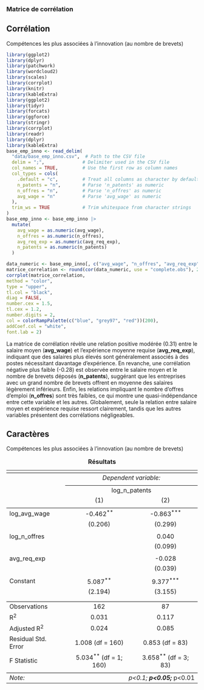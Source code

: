 ### Matrice de corrélation
<div class="graph-section">
  <h2>Corrélation </h2>
  <p>Compétences les plus associées à l'innovation (au nombre de brevets)</p>
```r
library(ggplot2)
library(dplyr)
library(patchwork)
library(wordcloud2)
library(scales)
library(corrplot)
library(knitr)    
library(kableExtra)   
library(ggplot2)    
library(tidyr)        
library(forcats)
library(ggforce)
library(stringr)
library(corrplot)
library(readr)
library(dplyr)
library(kableExtra)
base_emp_inno <- read_delim(
  "data/base_emp_inno.csv",  # Path to the CSV file
  delim = ";",              # Delimiter used in the CSV file
  col_names = TRUE,         # Use the first row as column names
  col_types = cols(
    .default = "c",         # Treat all columns as character by default
    n_patents = "n",        # Parse 'n_patents' as numeric
    n_offres = "n",         # Parse 'n_offres' as numeric
    avg_wage = "n"          # Parse 'avg_wage' as numeric
  ),
  trim_ws = TRUE            # Trim whitespace from character strings
)
base_emp_inno <- base_emp_inno |>
  mutate(
    avg_wage = as.numeric(avg_wage),
    n_offres = as.numeric(n_offres),
    avg_req_exp = as.numeric(avg_req_exp),
    n_patents = as.numeric(n_patents)
  )

data_numeric <- base_emp_inno[, c("avg_wage", "n_offres", "avg_req_exp", "n_patents")]
matrice_correlation <- round(cor(data_numeric, use = "complete.obs"), 2)
corrplot(matrice_correlation,
method = "color",
type = "upper",
tl.col = "black",
diag = FALSE,
number.cex = 1.5,
tl.cex = 1.2,
number.digits = 2,
col = colorRampPalette(c("blue", "grey97", "red"))(200),
addCoef.col = "white",
font.lab = 2)

```
La matrice de corrélation révèle une relation positive modérée (0.31) entre le salaire moyen (**avg_wage**) et l'expérience moyenne requise (**avg_req_exp**), indiquant que des salaires plus élevés sont généralement associés à des postes nécessitant davantage d'expérience. En revanche, une corrélation négative plus faible (-0.28) est observée entre le salaire moyen et le nombre de brevets déposés (**n_patents**), suggérant que les entreprises avec un grand nombre de brevets offrent en moyenne des salaires légèrement inférieurs. Enfin, les relations impliquant le nombre d'offres d'emploi (**n_offres**) sont très faibles, ce qui montre une quasi-indépendance entre cette variable et les autres. 
Globalement, seule la relation entre salaire moyen et expérience requise ressort clairement, tandis que les autres variables présentent des corrélations négligeables.

</div>






<div class="graph-section">
  <h2>Caractères </h2>
  <p>Compétences les plus associées à l'innovation (au nombre de brevets)</p>

<table style="text-align:center"><caption><strong>Résultats</strong></caption>
<tr><td colspan="3" style="border-bottom: 1px solid black"></td></tr><tr><td style="text-align:left"></td><td colspan="2"><em>Dependent variable:</em></td></tr>
<tr><td></td><td colspan="2" style="border-bottom: 1px solid black"></td></tr>
<tr><td style="text-align:left"></td><td colspan="2">log_n_patents</td></tr>
<tr><td style="text-align:left"></td><td>(1)</td><td>(2)</td></tr>
<tr><td colspan="3" style="border-bottom: 1px solid black"></td></tr><tr><td style="text-align:left">log_avg_wage</td><td>-0.462<sup>**</sup></td><td>-0.863<sup>***</sup></td></tr>
<tr><td style="text-align:left"></td><td>(0.206)</td><td>(0.299)</td></tr>
<tr><td style="text-align:left"></td><td></td><td></td></tr>
<tr><td style="text-align:left">log_n_offres</td><td></td><td>0.040</td></tr>
<tr><td style="text-align:left"></td><td></td><td>(0.099)</td></tr>
<tr><td style="text-align:left"></td><td></td><td></td></tr>
<tr><td style="text-align:left">avg_req_exp</td><td></td><td>-0.028</td></tr>
<tr><td style="text-align:left"></td><td></td><td>(0.039)</td></tr>
<tr><td style="text-align:left"></td><td></td><td></td></tr>
<tr><td style="text-align:left">Constant</td><td>5.087<sup>**</sup></td><td>9.377<sup>***</sup></td></tr>
<tr><td style="text-align:left"></td><td>(2.194)</td><td>(3.155)</td></tr>
<tr><td style="text-align:left"></td><td></td><td></td></tr>
<tr><td colspan="3" style="border-bottom: 1px solid black"></td></tr><tr><td style="text-align:left">Observations</td><td>162</td><td>87</td></tr>
<tr><td style="text-align:left">R<sup>2</sup></td><td>0.031</td><td>0.117</td></tr>
<tr><td style="text-align:left">Adjusted R<sup>2</sup></td><td>0.024</td><td>0.085</td></tr>
<tr><td style="text-align:left">Residual Std. Error</td><td>1.008 (df = 160)</td><td>0.853 (df = 83)</td></tr>
<tr><td style="text-align:left">F Statistic</td><td>5.034<sup>**</sup> (df = 1; 160)</td><td>3.658<sup>**</sup> (df = 3; 83)</td></tr>
<tr><td colspan="3" style="border-bottom: 1px solid black"></td></tr><tr><td style="text-align:left"><em>Note:</em></td><td colspan="2" style="text-align:right"><sup>*</sup>p<0.1; <sup>**</sup>p<0.05; <sup>***</sup>p<0.01</td></tr>
</table>

</div>